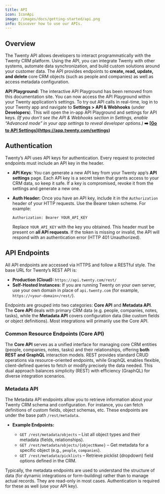 ```yaml
---
title: API
icon: IconApi
image: /images/docs/getting-started/api.png
info: Discover how to use our APIs.
---
```

 
## Overview
The Twenty API allows developers to interact programmatically with the Twenty CRM platform. Using the API, you can integrate Twenty with other systems, automate data synchronization, and build custom solutions around your customer data. The API provides endpoints to **create, read, update, and delete** core CRM objects (such as people and companies) as well as access metadata configuration.

**API Playground:** The interactive API Playground has been removed from this documentation site. You can now access the API Playground within your Twenty application’s settings. To try out API calls in real-time, log in to your Twenty app and navigate to **Settings > API & Webhooks** (under **Developers**). This will open the in-app API Playground and settings for API keys. _(If you don’t see the API & Webhooks section in Settings, enable “Advanced mode” in your app settings to reveal developer options.)_ **➡️ [[Go to API Settings](https://app.twenty.com/settings)](https://app.twenty.com/settings)**

## Authentication
Twenty’s API uses API keys for authentication. Every request to protected endpoints must include an API key in the header.

* **API Keys:** You can generate a new API key from your Twenty app’s **API settings** page. Each API key is a secret token that grants access to your CRM data, so keep it safe. If a key is compromised, revoke it from the settings and generate a new one.
* **Auth Header:** Once you have an API key, include it in the `Authorization` header of your HTTP requests. Use the Bearer token scheme. For example:
  ```
  Authorization: Bearer YOUR_API_KEY
  ```   

  Replace `YOUR_API_KEY` with the key you obtained. This header must be present on **all API requests**. If the token is missing or invalid, the API will respond with an authentication error (HTTP 401 Unauthorized).

## API Endpoints
All API endpoints are accessed via HTTPS and follow a RESTful style. The base URL for Twenty’s REST API is:

* **Production (Cloud):** `https://api.twenty.com/rest/`
* **Self-Hosted Instances:** If you are running Twenty on your own server, use your own domain in place of `api.twenty.com` (for example, `https://<your-domain>/rest/`).

Endpoints are grouped into two categories: **Core API** and **Metadata API**. The **Core API** deals with primary CRM data (e.g. people, companies, notes, tasks), while the **Metadata API** covers configuration data (like custom fields or object definitions). Most integrations will primarily use the Core API.

### Common Resource Endpoints (Core API)
The **Core API** serves as a unified interface for managing core CRM entities (people, companies, notes, tasks) and their relationships, offering **both REST and GraphQL** interaction models. REST provides standard CRUD operations via resource-oriented endpoints, while GraphQL enables flexible, client-defined queries to fetch or modify precisely the data needed. This dual approach balances simplicity (REST) with efficiency (GraphQL) for diverse integration scenarios.

### Metadata API
The Metadata API endpoints allow you to retrieve information about your Twenty CRM schema and configuration. For instance, you can fetch definitions of custom fields, object schemas, etc. These endpoints are under the base path `/rest/metadata`.

* **Example Endpoints:**

  * `GET /rest/metadata/objects` – List all object types and their metadata (fields, relationships).
  * `GET /rest/metadata/objects/{objectName}` – Get metadata for a specific object (e.g., `people`, `companies`).
  * `GET /rest/metadata/picklists` – Retrieve picklist (dropdown) field options defined in the CRM.

Typically, the metadata endpoints are used to understand the structure of data (for dynamic integrations or form-building) rather than to manage actual records. They are read-only in most cases. Authentication is required for these as well (use your API key).